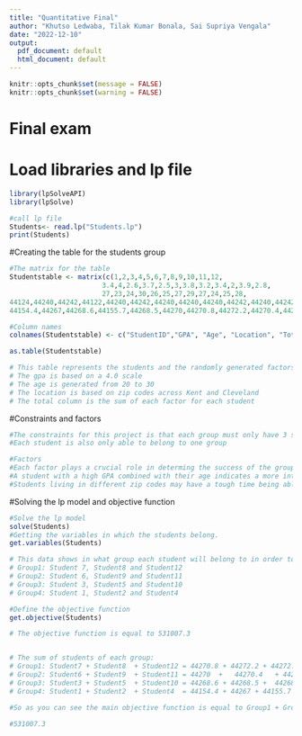 ---
title: "Quantitative Final"
author: "Khutso Ledwaba, Tilak Kumar Bonala, Sai Supriya Vengala"
date: "2022-12-10"
output:
  pdf_document: default
  html_document: default
---

```{r setup, include=FALSE}
knitr::opts_chunk$set(message = FALSE)
knitr::opts_chunk$set(warning = FALSE)


```

# Final exam
# Load libraries and lp file
```{r}
library(lpSolveAPI)
library(lpSolve)

#call lp file
Students<- read.lp("Students.lp")
print(Students)
```


#Creating the table for the students group
```{r}
#The matrix for the table
Studentstable <- matrix(c(1,2,3,4,5,6,7,8,9,10,11,12,
                       3.4,4,2.6,3.7,2.5,3,3.8,3.2,3.4,2,3.9,2.8,
                       27,23,24,30,26,25,27,29,27,24,25,28,
44124,44240,44242,44122,44240,44242,44240,44240,44240,44242,44240,44242,
44154.4,44267,44268.6,44155.7,44268.5,44270,44270.8,44272.2,44270.4,44268,44268.9,44272.8),ncol=5, byrow = F)

#Column names
colnames(Studentstable) <- c("StudentID","GPA", "Age", "Location", "Total")

as.table(Studentstable)

# This table represents the students and the randomly generated factors:
# The gpa is based on a 4.0 scale
# The age is generated from 20 to 30
# The location is based on zip codes across Kent and Cleveland
# The total column is the sum of each factor for each student

```

#Constraints and factors
```{r}
#The constraints for this project is that each group must only have 3 students per group.
#Each student is also only able to belong to one group

#Factors
#Each factor plays a crucial role in determing the success of the group:
#A student with a high GPA combined with their age indicates a more intelligent and wiser who will now when to take charge in a project
#Students living in different zip codes may have a tough time being able to collaborate on the assignment, so while student 1 and 2 reside in different geographical areas their high GPAs still give them a great chance to be able to figure out a solution to the problem.
```

#Solving the lp model and objective function
```{r}
#Solve the lp model
solve(Students)
#Getting the variables in which the students belong.
get.variables(Students)

# This data shows in what group each student will belong to in order to obtain the best results.
# Group1: Student 7, Student8 and Student12
# Group2: Student 6, Student9 and Student11
# Group3: Student 3, Student5 and Student10
# Group4: Student 1, Student2 and Student4

#Define the objective function
get.objective(Students)

# The objective function is equal to 531007.3


# The sum of students of each group: 
# Group1: Student7 + Student8  + Student12 = 44270.8 + 44272.2 + 44272.8 = 132815.8
# Group2: Student6 + Student9  + Student11 = 44270  +   44270.4   + 44268.9 = 132809.3
# Group3: Student3 + Student5  + Student10 = 44268.6 + 44268.5 +  44268 = 132805.1
# Group4: Student1 + Student2  + Student4  = 44154.4 + 44267 + 44155.7 = 132577.1

#So as you can see the main objective function is equal to Group1 + Group2 + Group3 + Group4 for a total of:

#531007.3
```